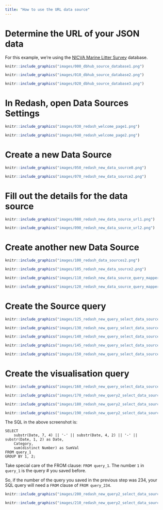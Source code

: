 ```yaml
---
title: "How to use the URL data source"
---
```


# Determine the URL of your JSON data

For this example, we're using the [NICVA Marine Litter Survey](https://dbhub.io/nicva/Marine%20Litter%20Survey%20(Keep%20Northern%20Ireland%20Beautiful).sqlite) database.

```r
knitr::include_graphics("images/000_dbhub_source_database1.png")
```

```r
knitr::include_graphics("images/010_dbhub_source_database2.png")
```

```r
knitr::include_graphics("images/020_dbhub_source_database3.png")
```

# In Redash, open Data Sources Settings

```r
knitr::include_graphics("images/030_redash_welcome_page1.png")
```

```r
knitr::include_graphics("images/040_redash_welcome_page2.png")
```

# Create a new Data Source

```r
knitr::include_graphics("images/050_redash_new_data_source0.png")
```

```r
knitr::include_graphics("images/070_redash_new_data_source2.png")
```

# Fill out the details for the data source

```r
knitr::include_graphics("images/080_redash_new_data_source_url1.png")
```

```r
knitr::include_graphics("images/090_redash_new_data_source_url2.png")
```

# Create another new Data Source

```r
knitr::include_graphics("images/100_redash_data_sources2.png")
```

```r
knitr::include_graphics("images/105_redash_new_data_source2.png")
```

```r
knitr::include_graphics("images/110_redash_new_data_source_query_mapper1.png")
```

```r
knitr::include_graphics("images/120_redash_new_data_source_query_mapper2.png")
```

# Create the Source query

```r
knitr::include_graphics("images/125_redash_new_query_select_data_source0.png")
```

```r
knitr::include_graphics("images/130_redash_new_query_select_data_source1.png")
```

```r
knitr::include_graphics("images/140_redash_new_query_select_data_source2.png")
```

```r
knitr::include_graphics("images/145_redash_new_query_select_data_source2b.png")
```

```r
knitr::include_graphics("images/150_redash_new_query_select_data_source3.png")
```

# Create the visualisation query

```r
knitr::include_graphics("images/160_redash_new_query_select_data_source4.png")
```

```r
knitr::include_graphics("images/170_redash_new_query2_select_data_source1.png")
```

```r
knitr::include_graphics("images/180_redash_new_query2_select_data_source2.png")
```

```r
knitr::include_graphics("images/190_redash_new_query2_select_data_source3.png")
```

The SQL in the above screenshot is:

```
SELECT
    substr(Date, 7, 4) || '-' || substr(Date, 4, 2) || '-' || substr(Date, 1, 2) as Date,
    Category,
    sum(distinct Number) as SumVal
FROM query_1
GROUP BY 1, 2;
```

Take special care of the FROM clause: `FROM query_1`.  The number `1` in `query_1`
is the query # you saved before.

So, if the number of the query you saved in the previous step was 234, your SQL
query will need a `FROM` clause of `FROM query_234`.

```r
knitr::include_graphics("images/200_redash_new_query2_select_data_source4.png")
```

```r
knitr::include_graphics("images/210_redash_new_query2_select_data_source5.png")
```

<!-- Fathom - simple website analytics - https://github.com/usefathom/fathom -->
<script>
(function(f, a, t, h, o, m){
	a[h]=a[h]||function(){
		(a[h].q=a[h].q||[]).push(arguments)
	};
	o=f.createElement('script'),
	m=f.getElementsByTagName('script')[0];
	o.async=1; o.src=t; o.id='fathom-script';
	m.parentNode.insertBefore(o,m)
})(document, window, '//stats.sqlitebrowser.org/tracker.js', 'fathom');
fathom('set', 'siteId', 'MBTSF');
fathom('trackPageview');
</script>
<!-- / Fathom -->
